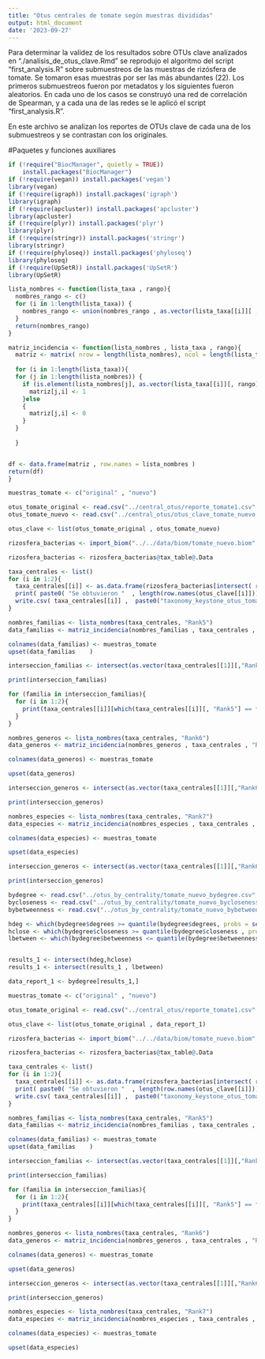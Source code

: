 ```yaml
---
title: "Otus centrales de tomate según muestras divididas"
output: html_document
date: '2023-09-27'
---
```


Para determinar la validez de los resultados sobre OTUs clave analizados en "./analisis_de_otus_clave.Rmd" se reprodujo el algoritmo del script "first_analysis.R" sobre submuestreos de las muestras de rizósfera de tomate. Se tomaron esas muestras por ser las más abundantes (22). Los primeros submuestreos fueron por metadatos y los siguientes fueron aleatorios. En cada uno de los casos se construyó una red de correlación de Spearman, y a cada una de las redes se le aplicó el script "first_analysis.R".


En este archivo se analizan los reportes de OTUs clave de cada una de los submuestreos y se contrastan con los originales. 

#Paquetes y funciones auxiliares

```r

if (!require("BiocManager", quietly = TRUE))
    install.packages("BiocManager")
if (!require(vegan)) install.packages('vegan')
library(vegan)
if (!require(igraph)) install.packages('igraph')
library(igraph)
if (!require(apcluster)) install.packages('apcluster')
library(apcluster)
if (!require(plyr)) install.packages('plyr')
library(plyr)
if (!require(stringr)) install.packages('stringr')
library(stringr)
if (!require(phyloseq)) install.packages('phyloseq')
library(phyloseq)
if (!require(UpSetR)) install.packages('UpSetR')
library(UpSetR)

```



```r
lista_nombres <- function(lista_taxa , rango){
  nombres_rango <- c()
  for (i in 1:length(lista_taxa)) {
    nombres_rango <- union(nombres_rango , as.vector(lista_taxa[[i]][ , rango]))
  }
  return(nombres_rango)
}
```

```r
matriz_incidencia <- function(lista_nombres , lista_taxa , rango){
  matriz <- matrix( nrow = length(lista_nombres), ncol = length(lista_taxa) )
  
  for (i in 1:length(lista_taxa)){
  for (j in 1:length(lista_nombres)) {
    if (is.element(lista_nombres[j], as.vector(lista_taxa[[i]][, rango] ))){
      matriz[j,i] <- 1
    }else
    {
      matriz[j,i] <- 0
    }
  }
  
  }


df <- data.frame(matriz , row.names = lista_nombres )
return(df)
}
```

```r
muestras_tomate <- c("original" , "nuevo")
```

```r
otus_tomate_original <- read.csv("../central_otus/reporte_tomate1.csv" , row.names = 1)
otus_tomate_nuevo <- read.csv("../central_otus/otus_clave_tomate_nuevo.csv" , row.names = 1)

otus_clave <- list(otus_tomate_original , otus_tomate_nuevo)
```

```r
rizosfera_bacterias <- import_biom("../../data/biom/tomate_nuevo.biom" , header = FALSE , sep = ";" , row.names = 1)
```

```r
rizosfera_bacterias <- rizosfera_bacterias@tax_table@.Data
```

```r
taxa_centrales <- list()
for (i in 1:2){
  taxa_centrales[[i]] <- as.data.frame(rizosfera_bacterias[intersect( row.names(rizosfera_bacterias), row.names(otus_clave[[i]])),])
  print( paste0( "Se obtuvieron "  , length(row.names(otus_clave[[i]])) , " OTUs clave en las " , length(colnames(otus_clave[[i]]))-4 , " muestras de " , muestras_tomate[i] ) )
  write.csv( taxa_centrales[[i]] ,  paste0("taxonomy_keystone_otus_tomate_", muestras_tomate[i] , ".csv"))
}

```
```r
nombres_familias <- lista_nombres(taxa_centrales, "Rank5")
data_familias <- matriz_incidencia(nombres_familias , taxa_centrales , "Rank5")

colnames(data_familias) <- muestras_tomate
upset(data_familias    )
```


```r
interseccion_familias <- intersect(as.vector(taxa_centrales[[1]][,"Rank5"]) , as.vector(taxa_centrales[[2]][,"Rank5"]))

print(interseccion_familias)
```


```r
for (familia in interseccion_familias){
  for (i in 1:2){
    print(taxa_centrales[[i]][which(taxa_centrales[[i]][, "Rank5"] == familia) , c("Rank5" , "Rank6" , "Rank7")])
  }
}
```


```r
nombres_generos <- lista_nombres(taxa_centrales, "Rank6")
data_generos <- matriz_incidencia(nombres_generos , taxa_centrales , "Rank6")

colnames(data_generos) <- muestras_tomate

upset(data_generos)
```

```r
interseccion_generos <- intersect(as.vector(taxa_centrales[[1]][,"Rank6"]) , as.vector(taxa_centrales[[2]][,"Rank6"]))

print(interseccion_generos)
```

```r
nombres_especies <- lista_nombres(taxa_centrales, "Rank7")
data_especies <- matriz_incidencia(nombres_especies , taxa_centrales , "Rank7")

colnames(data_especies) <- muestras_tomate

upset(data_especies)
```

```r
interseccion_generos <- intersect(as.vector(taxa_centrales[[1]][,"Rank6"]) , as.vector(taxa_centrales[[2]][,"Rank6"]))

print(interseccion_generos)
```




```r
bydegree <- read.csv("../otus_by_centrality/tomate_nuevo_bydegree.csv" , row.names = 1)
bycloseness <- read.csv("../otus_by_centrality/tomate_nuevo_bycloseness.csv" , row.names = 1)
bybetweenness <- read.csv("../otus_by_centrality/tomate_nuevo_bybetweenness.csv" , row.names = 1)
```

```r
hdeg <- which(bydegree$degrees >= quantile(bydegree$degrees, probs = seq(0, 1, 0.25))[4])
hclose <- which(bydegree$closeness >= quantile(bydegree$closeness , probs = seq(0, 1, 0.25))[4])
lbetween <- which(bydegree$betweenness <= quantile(bydegree$betweenness , probs = seq(0, 1, 0.25))[2])
```

```r

```


```r
results_1 <- intersect(hdeg,hclose)
results_1 <- intersect(results_1 , lbetween)

data_report_1 <- bydegree[results_1,]
```

```r
muestras_tomate <- c("original" , "nuevo")
```

```r
otus_tomate_original <- read.csv("../central_otus/reporte_tomate1.csv" , row.names = 1)

otus_clave <- list(otus_tomate_original , data_report_1)
```

```r
rizosfera_bacterias <- import_biom("../../data/biom/tomate_nuevo.biom" , header = FALSE , sep = ";" , row.names = 1)
```

```r
rizosfera_bacterias <- rizosfera_bacterias@tax_table@.Data
```

```r
taxa_centrales <- list()
for (i in 1:2){
  taxa_centrales[[i]] <- as.data.frame(rizosfera_bacterias[intersect( row.names(rizosfera_bacterias), row.names(otus_clave[[i]])),])
  print( paste0( "Se obtuvieron "  , length(row.names(otus_clave[[i]])) , " OTUs clave en las " , length(colnames(otus_clave[[i]]))-4 , " muestras de " , muestras_tomate[i] ) )
  write.csv( taxa_centrales[[i]] ,  paste0("taxonomy_keystone_otus_tomate_", muestras_tomate[i] , ".csv"))
}

```


```r
nombres_familias <- lista_nombres(taxa_centrales, "Rank5")
data_familias <- matriz_incidencia(nombres_familias , taxa_centrales , "Rank5")

colnames(data_familias) <- muestras_tomate
upset(data_familias    )
```


```r
interseccion_familias <- intersect(as.vector(taxa_centrales[[1]][,"Rank5"]) , as.vector(taxa_centrales[[2]][,"Rank5"]))

print(interseccion_familias)
```


```r
for (familia in interseccion_familias){
  for (i in 1:2){
    print(taxa_centrales[[i]][which(taxa_centrales[[i]][, "Rank5"] == familia) , c("Rank5" , "Rank6" , "Rank7")])
  }
}
```


```r
nombres_generos <- lista_nombres(taxa_centrales, "Rank6")
data_generos <- matriz_incidencia(nombres_generos , taxa_centrales , "Rank6")

colnames(data_generos) <- muestras_tomate

upset(data_generos)
```

```r
interseccion_generos <- intersect(as.vector(taxa_centrales[[1]][,"Rank6"]) , as.vector(taxa_centrales[[2]][,"Rank6"]))

print(interseccion_generos)
```

```r
nombres_especies <- lista_nombres(taxa_centrales, "Rank7")
data_especies <- matriz_incidencia(nombres_especies , taxa_centrales , "Rank7")

colnames(data_especies) <- muestras_tomate

upset(data_especies)
```
